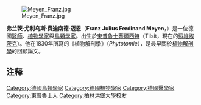 [[File:Meyen_Franz.jpg|thumb]]

'''弗兰茨·尤利乌斯·费迪南德·迈恩'''（'''Franz Julius Ferdinand Meyen'''，{{bd|1804年|6月28日|1840年|9月2日}}）是一位德國[[醫師|醫師]]、[[植物學家|植物學家]]與[[鳥類學家|鳥類學家]]。出生於[[東普魯士|東普魯士]][[蒂爾西特|蒂爾西特]]（Tilsit，現在的[[蘇維埃茨克|蘇維埃茨克]]）。他在1830年所寫的《植物解剖學》（''Phytotomie''），是最早關於[[植物解剖學|植物解剖學]]的回顧論文。

{{植物命名人|Meyen|弗兰茨·迈恩}}

==注释==
{{reflist}}

{{Authority control}}
{{DEFAULTSORT:Meyen, Franz}}
[[Category:德國鳥類學家|Category:德國鳥類學家]]
[[Category:德國植物學家|Category:德國植物學家]]
[[Category:德國醫學家|Category:德國醫學家]]
[[Category:東普魯士人|Category:東普魯士人]]
[[Category:柏林洪堡大學校友|Category:柏林洪堡大學校友]]